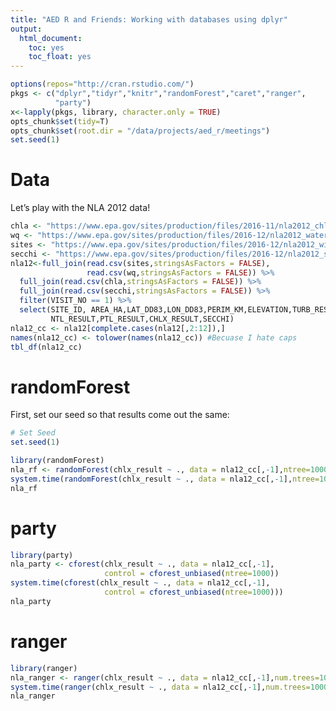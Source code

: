 ```yaml
---
title: "AED R and Friends: Working with databases using dplyr"
output: 
  html_document:
    toc: yes
    toc_float: yes
---
```


```r
options(repos="http://cran.rstudio.com/")
pkgs <- c("dplyr","tidyr","knitr","randomForest","caret","ranger",
          "party")
x<-lapply(pkgs, library, character.only = TRUE)
opts_chunk$set(tidy=T)
opts_chunk$set(root.dir = "/data/projects/aed_r/meetings")
set.seed(1)
```
 
# Data
Let's play with the NLA 2012 data!

```r
chla <- "https://www.epa.gov/sites/production/files/2016-11/nla2012_chla_wide.csv"
wq <- "https://www.epa.gov/sites/production/files/2016-12/nla2012_waterchem_wide.csv"
sites <- "https://www.epa.gov/sites/production/files/2016-12/nla2012_wide_siteinfo_08232016.csv"
secchi <- "https://www.epa.gov/sites/production/files/2016-12/nla2012_secchi_08232016.csv"
nla12<-full_join(read.csv(sites,stringsAsFactors = FALSE),
                 read.csv(wq,stringsAsFactors = FALSE)) %>%
  full_join(read.csv(chla,stringsAsFactors = FALSE)) %>%
  full_join(read.csv(secchi,stringsAsFactors = FALSE)) %>%
  filter(VISIT_NO == 1) %>%
  select(SITE_ID, AREA_HA,LAT_DD83,LON_DD83,PERIM_KM,ELEVATION,TURB_RESULT,DOC_RESULT,
         NTL_RESULT,PTL_RESULT,CHLX_RESULT,SECCHI)
nla12_cc <- nla12[complete.cases(nla12[,2:12]),]
names(nla12_cc) <- tolower(names(nla12_cc)) #Becuase I hate caps
tbl_df(nla12_cc)
```

# randomForest

First, set our seed so that results come out the same:

```r
# Set Seed
set.seed(1)
```

```r
library(randomForest)
nla_rf <- randomForest(chlx_result ~ ., data = nla12_cc[,-1],ntree=1000,mtry=5)
system.time(randomForest(chlx_result ~ ., data = nla12_cc[,-1],ntree=1000,mtry=5))
nla_rf
```

# party
```r
library(party)
nla_party <- cforest(chlx_result ~ ., data = nla12_cc[,-1], 
                     control = cforest_unbiased(ntree=1000))
system.time(cforest(chlx_result ~ ., data = nla12_cc[,-1], 
                     control = cforest_unbiased(ntree=1000)))
nla_party
```

# ranger
```r
library(ranger)
nla_ranger <- ranger(chlx_result ~ ., data = nla12_cc[,-1],num.trees=1000,mtry=5)
system.time(ranger(chlx_result ~ ., data = nla12_cc[,-1],num.trees=1000,mtry=5))
nla_ranger
```


